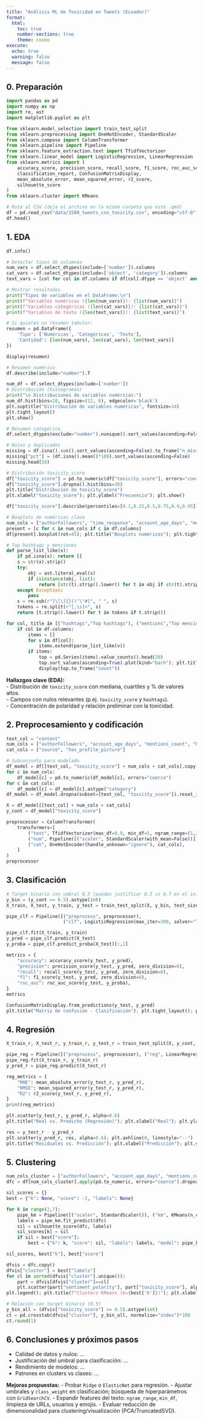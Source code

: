 ```yaml
---
title: "Análisis ML de Toxicidad en Tweets (Ecuador)"
format:
  html:
    toc: true
    number-sections: true
    theme: cosmo
execute:
  echo: true
  warning: false
  message: false
---
```


## 0. Preparación

```python
import pandas as pd
import numpy as np
import re, ast
import matplotlib.pyplot as plt

from sklearn.model_selection import train_test_split
from sklearn.preprocessing import OneHotEncoder, StandardScaler
from sklearn.compose import ColumnTransformer
from sklearn.pipeline import Pipeline
from sklearn.feature_extraction.text import TfidfVectorizer
from sklearn.linear_model import LogisticRegression, LinearRegression
from sklearn.metrics import (
    accuracy_score, precision_score, recall_score, f1_score, roc_auc_score,
    classification_report, ConfusionMatrixDisplay,
    mean_absolute_error, mean_squared_error, r2_score,
    silhouette_score
)
from sklearn.cluster import KMeans

# Ruta al CSV (deja el archivo en la misma carpeta que este .qmd)
df = pd.read_csv("data/1500_tweets_con_toxicity.csv", encoding="utf-8")
df.head()
```


## 1. EDA

```python
df.info()
```
```python
# Detectar tipos de columnas
num_vars = df.select_dtypes(include=['number']).columns
cat_vars = df.select_dtypes(include=['object', 'category']).columns
text_vars = [col for col in df.columns if df[col].dtype == 'object' and df[col].str.len().mean() > 30]

# Mostrar resultados
print("Tipos de variables en el DataFrame:\n")
print(f"Variables numéricas ({len(num_vars)}): {list(num_vars)}")
print(f"Variables categóricas ({len(cat_vars)}): {list(cat_vars)}")
print(f"Variables de texto ({len(text_vars)}): {list(text_vars)}")

# Si quieres un resumen tabular:
resumen = pd.DataFrame({
    'Tipo': ['Numéricas', 'Categóricas', 'Texto'],
    'Cantidad': [len(num_vars), len(cat_vars), len(text_vars)]
})

display(resumen)
```

```python
# Resumen numérico
df.describe(include="number").T
```

```python
num_df = df.select_dtypes(include=['number'])
# Distribución (histogramas)
print("\n Distribuciones de variables numéricas:")
num_df.hist(bins=20, figsize=(12, 8), edgecolor='black')
plt.suptitle("Distribución de variables numéricas", fontsize=14)
plt.tight_layout()
plt.show()
```


```python
# Resumen categórico
df.select_dtypes(exclude="number").nunique().sort_values(ascending=False).head(20)
```


```python
# Nulos y duplicados
missing = df.isna().sum().sort_values(ascending=False).to_frame("n_missing")
missing["pct"] = (df.isna().mean()*100).sort_values(ascending=False)
missing.head(10)
```

```python
# Distribución toxicity_score
df["toxicity_score"] = pd.to_numeric(df["toxicity_score"], errors="coerce")
df["toxicity_score"].dropna().hist(bins=30)
plt.title("Distribución de toxicity_score")
plt.xlabel("toxicity_score"); plt.ylabel("Frecuencia"); plt.show()

df["toxicity_score"].describe(percentiles=[0.1,0.25,0.5,0.75,0.9,0.95])
```

```python
# Boxplots de numéricas clave
num_cols = ["authorFollowers", "time_response", "account_age_days", "mentions_count", "hashtags_count", "content_length", "sentiment_polarity"]
present = [c for c in num_cols if c in df.columns]
df[present].boxplot(rot=45); plt.title("Boxplots numéricos"); plt.tight_layout(); plt.show()
```

```python
# Top hashtags y menciones
def parse_list_like(x):
    if pd.isna(x): return []
    s = str(x).strip()
    try:
        obj = ast.literal_eval(s)
        if isinstance(obj, list):
            return [str(t).strip().lower() for t in obj if str(t).strip()]
    except Exception:
        pass
    s = re.sub(r"[\[\]{}()'\"#]", " ", s)
    tokens = re.split(r"[,\s]+", s)
    return [t.strip().lower() for t in tokens if t.strip()]

for col, title in [("hashtags","Top hashtags"), ("mentions","Top menciones")]:
    if col in df.columns:
        items = []
        for v in df[col]:
            items.extend(parse_list_like(v))
        if items:
            top = pd.Series(items).value_counts().head(20)
            top.sort_values(ascending=True).plot(kind="barh"); plt.title(title); plt.tight_layout(); plt.show()
            display(top.to_frame("count"))
```

**Hallazgos clave (EDA):**  
- Distribución de `toxicity_score` con mediana, cuartiles y % de valores altos.  
- Campos con nulos relevantes (p.ej. `toxicity_score` y `hashtags`).  
- Concentración de polaridad y relación preliminar con la toxicidad.

## 2. Preprocesamiento y codificación

```python
text_col = "content"
num_cols = ["authorFollowers", "account_age_days", "mentions_count", "hashtags_count", "content_length", "sentiment_polarity"]
cat_cols = ["source", "has_profile_picture"]

# Subconjunto para modelado
df_model = df[[text_col, "toxicity_score"] + num_cols + cat_cols].copy()
for c in num_cols:
    df_model[c] = pd.to_numeric(df_model[c], errors="coerce")
for c in cat_cols:
    df_model[c] = df_model[c].astype("category")
df_model = df_model.dropna(subset=[text_col, "toxicity_score"]).reset_index(drop=True)

X = df_model[[text_col] + num_cols + cat_cols]
y_cont = df_model["toxicity_score"]

preprocessor = ColumnTransformer(
    transformers=[
        ("text", TfidfVectorizer(max_df=0.9, min_df=5, ngram_range=(1,2), strip_accents="unicode"), text_col),
        ("num", Pipeline([("scaler", StandardScaler(with_mean=False))]), num_cols),
        ("cat", OneHotEncoder(handle_unknown="ignore"), cat_cols),
    ]
)
preprocessor
```

## 3. Clasificación

```python
# Target binario con umbral 0.5 (puedes justificar 0.5 vs 0.7 en el informe)
y_bin = (y_cont >= 0.5).astype(int)
X_train, X_test, y_train, y_test = train_test_split(X, y_bin, test_size=0.2, random_state=42, stratify=y_bin)

pipe_clf = Pipeline([("preprocess", preprocessor),
                     ("clf", LogisticRegression(max_iter=300, solver="liblinear", class_weight="balanced"))])

pipe_clf.fit(X_train, y_train)
y_pred = pipe_clf.predict(X_test)
y_proba = pipe_clf.predict_proba(X_test)[:,1]

metrics = {
    "accuracy": accuracy_score(y_test, y_pred),
    "precision": precision_score(y_test, y_pred, zero_division=0),
    "recall": recall_score(y_test, y_pred, zero_division=0),
    "f1": f1_score(y_test, y_pred, zero_division=0),
    "roc_auc": roc_auc_score(y_test, y_proba),
}
metrics
```

```python
ConfusionMatrixDisplay.from_predictions(y_test, y_pred)
plt.title("Matriz de confusión - Clasificación"); plt.tight_layout(); plt.show()
```

## 4. Regresión

```python
X_train_r, X_test_r, y_train_r, y_test_r = train_test_split(X, y_cont, test_size=0.2, random_state=42)

pipe_reg = Pipeline([("preprocess", preprocessor), ("reg", LinearRegression())])
pipe_reg.fit(X_train_r, y_train_r)
y_pred_r = pipe_reg.predict(X_test_r)

reg_metrics = {
    "MAE": mean_absolute_error(y_test_r, y_pred_r),
    "RMSE": mean_squared_error(y_test_r, y_pred_r),
    "R2": r2_score(y_test_r, y_pred_r),
}
print(reg_metrics)
```

```python
plt.scatter(y_test_r, y_pred_r, alpha=0.6)
plt.title("Real vs. Predicho (Regresión)"); plt.xlabel("Real"); plt.ylabel("Predicho"); plt.tight_layout(); plt.show()

res = y_test_r - y_pred_r
plt.scatter(y_pred_r, res, alpha=0.6); plt.axhline(0, linestyle="--")
plt.title("Residuales vs. Predicción"); plt.xlabel("Predicción"); plt.ylabel("Residual"); plt.tight_layout(); plt.show()
```

## 5. Clustering

```python
num_cols_cluster = ["authorFollowers", "account_age_days", "mentions_count", "hashtags_count", "content_length", "sentiment_polarity", "toxicity_score"]
dfc = df[num_cols_cluster].apply(pd.to_numeric, errors="coerce").dropna().reset_index(drop=True)

sil_scores = {}
best = {"k": None, "score": -1, "labels": None}

for k in range(2,7):
    pipe_km = Pipeline([("scaler", StandardScaler()), ("km", KMeans(n_clusters=k, n_init=10, random_state=42))])
    labels = pipe_km.fit_predict(dfc)
    sil = silhouette_score(dfc, labels)
    sil_scores[k] = sil
    if sil > best["score"]:
        best = {"k": k, "score": sil, "labels": labels, "model": pipe_km}

sil_scores, best["k"], best["score"]
```

```python
dfvis = dfc.copy()
dfvis["cluster"] = best["labels"]
for cl in sorted(dfvis["cluster"].unique()):
    part = dfvis[dfvis["cluster"]==cl]
    plt.scatter(part["sentiment_polarity"], part["toxicity_score"], alpha=0.6, label=f"Cluster {cl}")
plt.legend(); plt.title(f"Clusters KMeans (k={best['k']})"); plt.xlabel("sentiment_polarity"); plt.ylabel("toxicity_score"); plt.tight_layout(); plt.show()

# Relación con target binario (0.5)
y_bin_all = (dfvis["toxicity_score"] >= 0.5).astype(int)
ct = pd.crosstab(dfvis["cluster"], y_bin_all, normalize="index")*100
ct.round(1)
```

## 6. Conclusiones y próximos pasos

- Calidad de datos y nulos: …  
- Justificación del umbral para clasificación: …  
- Rendimiento de modelos: …  
- Patrones en clusters vs clases: …  

**Mejoras propuestas:**
- Probar `Ridge` o `ElasticNet` para regresión.
- Ajustar umbrales y `class_weight` en clasificación; búsqueda de hiperparámetros con `GridSearchCV`.
- Expandir features del texto: `ngram_range`, `min_df`, limpieza de URLs, usuarios y emojis.
- Evaluar reducción de dimensionalidad para clustering/visualización (PCA/TruncatedSVD).